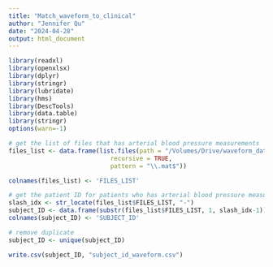 ```yaml
---
title: "Match_waveform_to_clinical"
author: "Jennifer Qu"
date: "2024-04-28"
output: html_document
---
```


```r
library(readxl)
library(openxlsx)
library(dplyr)
library(stringr)
library(lubridate)
library(hms)
library(DescTools)
library(data.table)
library(stringr)
options(warn=-1) 
```

```r
# get the list of files that has arterial blood pressure measurements
files_list <- data.frame(list.files(path = "/Volumes/Drive/waveform_data_mat",
                            recursive = TRUE,
                            pattern = "\\.mat$"))

colnames(files_list) <- 'FILES_LIST'
```

```r
# get the patient ID for patients who has arterial blood pressure measurements
slash_idx <- str_locate(files_list$FILES_LIST, "-")
subject_ID <- data.frame(substr(files_list$FILES_LIST, 1, slash_idx-1))
colnames(subject_ID) <- 'SUBJECT_ID'

# remove duplicate
subject_ID <- unique(subject_ID)
```

```r
write.csv(subject_ID, "subject_id_waveform.csv")
```



